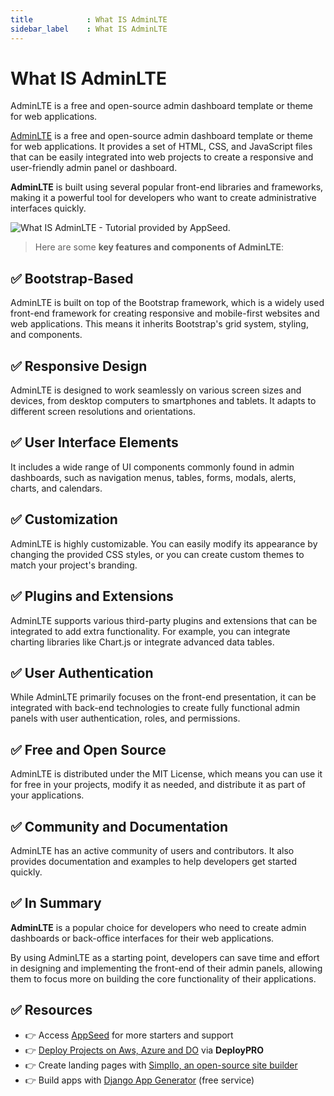 ```yaml
---
title            : What IS AdminLTE 
sidebar_label    : What IS AdminLTE
---
```


# What IS AdminLTE

<SubHeading>AdminLTE is a free and open-source admin dashboard template or theme for web applications.</SubHeading>

[AdminLTE](https://adminlte.io/) is a free and open-source admin dashboard template or theme for web applications. 
It provides a set of HTML, CSS, and JavaScript files that can be easily integrated into web projects to create a responsive and user-friendly admin panel or dashboard. 

**AdminLTE** is built using several popular front-end libraries and frameworks, making it a powerful tool for developers who want to create administrative interfaces quickly.

![What IS AdminLTE - Tutorial provided by AppSeed.](https://github-production-user-asset-6210df.s3.amazonaws.com/51070104/271203234-3a7c2332-063f-4240-9d42-5cbc3169d6e1.jpg)

> Here are some **key features and components of AdminLTE**:

## ✅ **Bootstrap-Based** 

AdminLTE is built on top of the Bootstrap framework, which is a widely used front-end framework for creating responsive and mobile-first websites and web applications. 
This means it inherits Bootstrap's grid system, styling, and components.

## ✅ **Responsive Design** 

AdminLTE is designed to work seamlessly on various screen sizes and devices, from desktop computers to smartphones and tablets. It adapts to different screen resolutions and orientations.

## ✅ **User Interface Elements** 

It includes a wide range of UI components commonly found in admin dashboards, such as navigation menus, tables, forms, modals, alerts, charts, and calendars.

## ✅ **Customization** 

AdminLTE is highly customizable. You can easily modify its appearance by changing the provided CSS styles, or you can create custom themes to match your project's branding.

## ✅ **Plugins and Extensions** 

AdminLTE supports various third-party plugins and extensions that can be integrated to add extra functionality. For example, you can integrate charting libraries like Chart.js or integrate advanced data tables.

## ✅ **User Authentication** 

While AdminLTE primarily focuses on the front-end presentation, it can be integrated with back-end technologies to create fully functional admin panels with user authentication, roles, and permissions.

## ✅ **Free and Open Source** 

AdminLTE is distributed under the MIT License, which means you can use it for free in your projects, modify it as needed, and distribute it as part of your applications.

## ✅ **Community and Documentation** 

AdminLTE has an active community of users and contributors. It also provides documentation and examples to help developers get started quickly.

## ✅ In Summary 

**AdminLTE** is a popular choice for developers who need to create admin dashboards or back-office interfaces for their web applications. 

By using AdminLTE as a starting point, developers can save time and effort in designing and implementing the front-end of their admin panels, 
allowing them to focus more on building the core functionality of their applications.

## ✅ Resources

- 👉 Access [AppSeed](https://appseed.us/) for more starters and support 
- 👉 [Deploy Projects on Aws, Azure and DO](https://www.docs.deploypro.dev/) via **DeployPRO**
- 👉 Create landing pages with [Simpllo, an open-source site builder](https://www.simpllo.com/)
- 👉 Build apps with [Django App Generator](https://app-generator.dev/django/) (free service)
